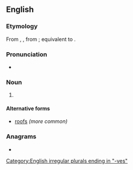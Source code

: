 ==English==

===Etymology===
From {{inh|en|enm|rooves}}, {{m|enm|roves}}, from {{inh|en|ang|hrōfas|pos=nominative and accusative plural of {{m|ang|hrōf|t=roof}}}}; equivalent to {{suf|en|roof|s}}.

===Pronunciation===
* {{IPA|en|/ɹuːvz/|/ɹʊvz/}}

===Noun===
{{head|en|noun form}}

# {{plural of|en|roof}}

====Alternative forms====
* [[roofs]] ''(more common)''

===Anagrams===
* {{anagrams|en|a=eoorsv|overos}}

[[Category:English irregular plurals ending in "-ves"]]